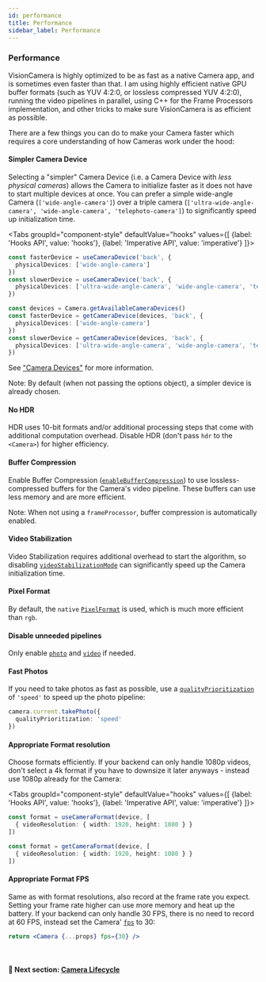 ```yaml
---
id: performance
title: Performance
sidebar_label: Performance
---
```



### Performance

VisionCamera is highly optimized to be as fast as a native Camera app, and is sometimes even faster than that.
I am using highly efficient native GPU buffer formats (such as YUV 4:2:0, or lossless compressed YUV 4:2:0), running the video pipelines in parallel, using C++ for the Frame Processors implementation, and other tricks to make sure VisionCamera is as efficient as possible.

There are a few things you can do to make your Camera faster which requires a core understanding of how Cameras work under the hood:

#### Simpler Camera Device

Selecting a "simpler" Camera Device (i.e. a Camera Device with _less physical cameras_) allows the Camera to initialize faster as it does not have to start multiple devices at once.
You can prefer a simple wide-angle Camera (`['wide-angle-camera']`) over a triple camera (`['ultra-wide-angle-camera', 'wide-angle-camera', 'telephoto-camera']`) to significantly speed up initialization time.

<Tabs
  groupId="component-style"
  defaultValue="hooks"
  values={[
    {label: 'Hooks API', value: 'hooks'},
    {label: 'Imperative API', value: 'imperative'}
  ]}>
<TabItem value="hooks">

```ts
const fasterDevice = useCameraDevice('back', {
  physicalDevices: ['wide-angle-camera']
})
const slowerDevice = useCameraDevice('back', {
  physicalDevices: ['ultra-wide-angle-camera', 'wide-angle-camera', 'telephoto-camera']
})
```

</TabItem>
<TabItem value="imperative">

```ts
const devices = Camera.getAvailableCameraDevices()
const fasterDevice = getCameraDevice(devices, 'back', {
  physicalDevices: ['wide-angle-camera']
})
const slowerDevice = getCameraDevice(devices, 'back', {
  physicalDevices: ['ultra-wide-angle-camera', 'wide-angle-camera', 'telephoto-camera']
})
```

</TabItem>
</Tabs>

See ["Camera Devices"](devices) for more information.

Note: By default (when not passing the options object), a simpler device is already chosen.

#### No HDR

HDR uses 10-bit formats and/or additional processing steps that come with additional computation overhead. Disable HDR (don't pass `hdr` to the `<Camera>`) for higher efficiency.

#### Buffer Compression

Enable Buffer Compression ([`enableBufferCompression`](/docs/api/interfaces/CameraProps#enablebuffercompression)) to use lossless-compressed buffers for the Camera's video pipeline. These buffers can use less memory and are more efficient.

Note: When not using a `frameProcessor`, buffer compression is automatically enabled.

#### Video Stabilization

Video Stabilization requires additional overhead to start the algorithm, so disabling [`videoStabilizationMode`](/docs/api/interfaces/CameraProps#videoStabilizationMode) can significantly speed up the Camera initialization time.

#### Pixel Format

By default, the `native` [`PixelFormat`](/docs/api#PixelFormat) is used, which is much more efficient than `rgb`.

#### Disable unneeded pipelines

Only enable [`photo`](/docs/api/interfaces/CameraProps#photo) and [`video`](/docs/api/interfaces/CameraProps#video) if needed.

#### Fast Photos

If you need to take photos as fast as possible, use a [`qualityPrioritization`](/docs/api/interfaces/TakePhotoOptions#qualityprioritization) of `'speed'` to speed up the photo pipeline:

```ts
camera.current.takePhoto({
  qualityPrioritization: 'speed'
})
```

#### Appropriate Format resolution

Choose formats efficiently. If your backend can only handle 1080p videos, don't select a 4k format if you have to downsize it later anyways - instead use 1080p already for the Camera:

<Tabs
  groupId="component-style"
  defaultValue="hooks"
  values={[
    {label: 'Hooks API', value: 'hooks'},
    {label: 'Imperative API', value: 'imperative'}
  ]}>
<TabItem value="hooks">

```ts
const format = useCameraFormat(device, [
  { videoResolution: { width: 1920, height: 1080 } }
])
```

</TabItem>
<TabItem value="imperative">

```ts
const format = getCameraFormat(device, [
  { videoResolution: { width: 1920, height: 1080 } }
])
```

</TabItem>
</Tabs>

#### Appropriate Format FPS

Same as with format resolutions, also record at the frame rate you expect. Setting your frame rate higher can use more memory and heat up the battery.
If your backend can only handle 30 FPS, there is no need to record at 60 FPS, instead set the Camera' [`fps`](/docs/api/interfaces/CameraProps#fps) to 30:

```jsx
return <Camera {...props} fps={30} />
```

<br />

#### 🚀 Next section: [Camera Lifecycle](lifecycle)
